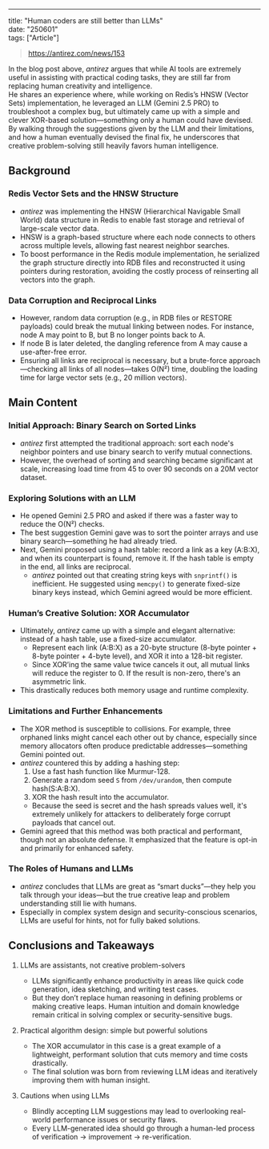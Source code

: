 ---

title: "Human coders are still better than LLMs"  
date: "250601"  
tags: ["Article"]

> https://antirez.com/news/153

In the blog post above, _antirez_ argues that while AI tools are extremely useful in assisting with practical coding tasks, they are still far from replacing human creativity and intelligence.  
He shares an experience where, while working on Redis’s HNSW (Vector Sets) implementation, he leveraged an LLM (Gemini 2.5 PRO) to troubleshoot a complex bug, but ultimately came up with a simple and clever XOR-based solution—something only a human could have devised.  
By walking through the suggestions given by the LLM and their limitations, and how a human eventually devised the final fix, he underscores that creative problem-solving still heavily favors human intelligence.

## Background

### Redis Vector Sets and the HNSW Structure

- _antirez_ was implementing the HNSW (Hierarchical Navigable Small World) data structure in Redis to enable fast storage and retrieval of large-scale vector data.
- HNSW is a graph-based structure where each node connects to others across multiple levels, allowing fast nearest neighbor searches.
- To boost performance in the Redis module implementation, he serialized the graph structure directly into RDB files and reconstructed it using pointers during restoration, avoiding the costly process of reinserting all vectors into the graph.

### Data Corruption and Reciprocal Links

- However, random data corruption (e.g., in RDB files or RESTORE payloads) could break the mutual linking between nodes. For instance, node A may point to B, but B no longer points back to A.
- If node B is later deleted, the dangling reference from A may cause a use-after-free error.
- Ensuring all links are reciprocal is necessary, but a brute-force approach—checking all links of all nodes—takes O(N²) time, doubling the loading time for large vector sets (e.g., 20 million vectors).

## Main Content

### Initial Approach: Binary Search on Sorted Links

- _antirez_ first attempted the traditional approach: sort each node's neighbor pointers and use binary search to verify mutual connections.
- However, the overhead of sorting and searching became significant at scale, increasing load time from 45 to over 90 seconds on a 20M vector dataset.

### Exploring Solutions with an LLM

- He opened Gemini 2.5 PRO and asked if there was a faster way to reduce the O(N²) checks.
- The best suggestion Gemini gave was to sort the pointer arrays and use binary search—something he had already tried.
- Next, Gemini proposed using a hash table: record a link as a key (A:B:X), and when its counterpart is found, remove it. If the hash table is empty in the end, all links are reciprocal.
  - _antirez_ pointed out that creating string keys with `snprintf()` is inefficient. He suggested using `memcpy()` to generate fixed-size binary keys instead, which Gemini agreed would be more efficient.

### Human’s Creative Solution: XOR Accumulator

- Ultimately, _antirez_ came up with a simple and elegant alternative: instead of a hash table, use a fixed-size accumulator.
  - Represent each link (A:B:X) as a 20-byte structure (8-byte pointer + 8-byte pointer + 4-byte level), and XOR it into a 128-bit register.
  - Since XOR’ing the same value twice cancels it out, all mutual links will reduce the register to 0. If the result is non-zero, there's an asymmetric link.
- This drastically reduces both memory usage and runtime complexity.

### Limitations and Further Enhancements

- The XOR method is susceptible to collisions. For example, three orphaned links might cancel each other out by chance, especially since memory allocators often produce predictable addresses—something Gemini pointed out.
- _antirez_ countered this by adding a hashing step:
  1. Use a fast hash function like Murmur-128.
  2. Generate a random seed `S` from `/dev/urandom`, then compute hash(S:A:B:X).
  3. XOR the hash result into the accumulator.
  - Because the seed is secret and the hash spreads values well, it's extremely unlikely for attackers to deliberately forge corrupt payloads that cancel out.
- Gemini agreed that this method was both practical and performant, though not an absolute defense. It emphasized that the feature is opt-in and primarily for enhanced safety.

### The Roles of Humans and LLMs

- _antirez_ concludes that LLMs are great as “smart ducks”—they help you talk through your ideas—but the true creative leap and problem understanding still lie with humans.
- Especially in complex system design and security-conscious scenarios, LLMs are useful for hints, not for fully baked solutions.

## Conclusions and Takeaways

1. LLMs are assistants, not creative problem-solvers

   - LLMs significantly enhance productivity in areas like quick code generation, idea sketching, and writing test cases.
   - But they don’t replace human reasoning in defining problems or making creative leaps. Human intuition and domain knowledge remain critical in solving complex or security-sensitive bugs.

2. Practical algorithm design: simple but powerful solutions

   - The XOR accumulator in this case is a great example of a lightweight, performant solution that cuts memory and time costs drastically.
   - The final solution was born from reviewing LLM ideas and iteratively improving them with human insight.

3. Cautions when using LLMs
   - Blindly accepting LLM suggestions may lead to overlooking real-world performance issues or security flaws.
   - Every LLM-generated idea should go through a human-led process of verification → improvement → re-verification.
